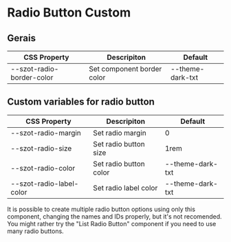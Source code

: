 
<Meta title="Components/FormFields/RadioButton/Custom" />

# Radio Button Custom

## Gerais

| CSS Property              | Descripiton                | Default          |
| ------------------------- | -------------------------- | ---------------- |
| --szot-radio-border-color | Set component border color | --theme-dark-txt |

## Custom variables for radio button

| CSS Property             | Descripiton            | Default          |
| ------------------------ | ---------------------- | ---------------- |
| --szot-radio-margin      | Set radio margin       | 0                |
| --szot-radio-size        | Set radio button size  | 1rem             |
| --szot-radio-color       | Set radio button color | --theme-dark-txt |
| --szot-radio-label-color | Set radio label color  | --theme-dark-txt |

<p>
  It is possible to create multiple radio button options using only this
  component, changing the names and IDs properly, but it's not recomended. You
  might rather try the "List Radio Button" component if you need to use many
  radio buttons.
</p>

